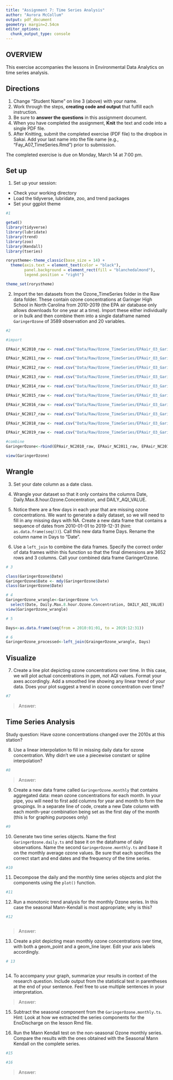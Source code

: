 ```yaml
---
title: "Assignment 7: Time Series Analysis"
author: "Aurora McCollum"
output: pdf_document
geometry: margin=2.54cm
editor_options: 
  chunk_output_type: console
---
```


## OVERVIEW

This exercise accompanies the lessons in Environmental Data Analytics on time series analysis. 

## Directions
1. Change "Student Name" on line 3 (above) with your name.
2. Work through the steps, **creating code and output** that fulfill each instruction.
3. Be sure to **answer the questions** in this assignment document.
4. When you have completed the assignment, **Knit** the text and code into a single PDF file.
5. After Knitting, submit the completed exercise (PDF file) to the dropbox in Sakai. Add your last name into the file name (e.g., "Fay_A07_TimeSeries.Rmd") prior to submission.

The completed exercise is due on Monday, March 14 at 7:00 pm.

## Set up 
1. Set up your session:

* Check your working directory
* Load the tidyverse, lubridate, zoo, and trend packages
* Set your ggplot theme

```r
#1

getwd()
library(tidyverse)
library(lubridate)
library(trend)
library(zoo)
library(Kendall)
library(tseries)

rorystheme<-theme_classic(base_size = 14) +
  theme(axis.text = element_text(color = "black"), 
        panel.background = element_rect(fill = "blanchedalmond"),
        legend.position = "right")

theme_set(rorystheme)
```


2. Import the ten datasets from the Ozone_TimeSeries folder in the Raw data folder. These contain ozone concentrations at Garinger High School in North Carolina from 2010-2019 (the EPA air database only allows downloads for one year at a time). Import these either individually or in bulk and then combine them into a single dataframe named `GaringerOzone` of 3589 observation and 20 variables. 

```r
#2

#import 

EPAair_NC2010_raw <- read.csv("Data/Raw/Ozone_TimeSeries/EPAair_O3_GaringerNC2010_raw.csv", stringsAsFactors = TRUE)

EPAair_NC2011_raw <- read.csv("Data/Raw/Ozone_TimeSeries/EPAair_O3_GaringerNC2011_raw.csv", stringsAsFactors = TRUE)

EPAair_NC2012_raw <- read.csv("Data/Raw/Ozone_TimeSeries/EPAair_O3_GaringerNC2012_raw.csv", stringsAsFactors = TRUE)

EPAair_NC2013_raw <- read.csv("Data/Raw/Ozone_TimeSeries/EPAair_O3_GaringerNC2013_raw.csv", stringsAsFactors = TRUE)

EPAair_NC2014_raw <- read.csv("Data/Raw/Ozone_TimeSeries/EPAair_O3_GaringerNC2014_raw.csv", stringsAsFactors = TRUE)

EPAair_NC2015_raw <- read.csv("Data/Raw/Ozone_TimeSeries/EPAair_O3_GaringerNC2015_raw.csv", stringsAsFactors = TRUE)

EPAair_NC2016_raw <- read.csv("Data/Raw/Ozone_TimeSeries/EPAair_O3_GaringerNC2016_raw.csv", stringsAsFactors = TRUE)

EPAair_NC2017_raw <- read.csv("Data/Raw/Ozone_TimeSeries/EPAair_O3_GaringerNC2017_raw.csv", stringsAsFactors = TRUE)

EPAair_NC2018_raw <- read.csv("Data/Raw/Ozone_TimeSeries/EPAair_O3_GaringerNC2018_raw.csv", stringsAsFactors = TRUE)

EPAair_NC2019_raw <- read.csv("Data/Raw/Ozone_TimeSeries/EPAair_O3_GaringerNC2019_raw.csv", stringsAsFactors = TRUE)

#combine 
GaringerOzone<-rbind(EPAair_NC2010_raw, EPAair_NC2011_raw, EPAair_NC2012_raw, EPAair_NC2013_raw, EPAair_NC2014_raw, EPAair_NC2015_raw, EPAair_NC2016_raw, EPAair_NC2017_raw, EPAair_NC2018_raw, EPAair_NC2019_raw)

view(GaringerOzone)
```

## Wrangle

3. Set your date column as a date class.

4. Wrangle your dataset so that it only contains the columns Date, Daily.Max.8.hour.Ozone.Concentration, and DAILY_AQI_VALUE. 

5. Notice there are a few days in each year that are missing ozone concentrations. We want to generate a daily dataset, so we will need to fill in any missing days with NA. Create a new data frame that contains a sequence of dates from 2010-01-01 to 2019-12-31 (hint: `as.data.frame(seq())`). Call this new data frame Days. Rename the column name in Days to "Date".

6. Use a `left_join` to combine the data frames. Specify the correct order of data frames within this function so that the final dimensions are 3652 rows and 3 columns. Call your combined data frame GaringerOzone. 

```r
# 3

class(GaringerOzone$Date)
GaringerOzone$Date <- mdy(GaringerOzone$Date)
class(GaringerOzone$Date)

# 4
GaringerOzone_wrangle<-GaringerOzone %>%
  select(Date, Daily.Max.8.hour.Ozone.Concentration, DAILY_AQI_VALUE)
view(GaringerOzone_wrangle)

# 5

Days<-as.data.frame(seq(from = 2010:01:01, to = 2019:12:31))

# 6
GaringerOzone_processed<-left_join(GraingerOzone_wrangle, Days)
```

## Visualize

7. Create a line plot depicting ozone concentrations over time. In this case, we will plot actual concentrations in ppm, not AQI values. Format your axes accordingly. Add a smoothed line showing any linear trend of your data. Does your plot suggest a trend in ozone concentration over time?

```r
#7

```

>Answer: 

## Time Series Analysis

Study question: Have ozone concentrations changed over the 2010s at this station? 

8. Use a linear interpolation to fill in missing daily data for ozone concentration. Why didn't we use a piecewise constant or spline interpolation?

```r
#8

```

> Answer:  


9. Create a new data frame called `GaringerOzone.monthly` that contains aggregated data: mean ozone concentrations for each month. In your pipe, you will need to first add columns for year and month to form the groupings. In a separate line of code, create a new Date column with each month-year combination being set as the first day of the month (this is for graphing purposes only)

```r
#9

```


10. Generate two time series objects. Name the first `GaringerOzone.daily.ts` and base it on the dataframe of daily observations. Name the second `GaringerOzone.monthly.ts` and base it on the monthly average ozone values. Be sure that each specifies the correct start and end dates and the frequency of the time series.

```r
#10


```


11. Decompose the daily and the monthly time series objects and plot the components using the `plot()` function.

```r
#11


```


12. Run a monotonic trend analysis for the monthly Ozone series. In this case the seasonal Mann-Kendall is most appropriate; why is this?

```r
#12



```

> Answer:  

13. Create a plot depicting mean monthly ozone concentrations over time, with both a geom_point and a geom_line layer. Edit your axis labels accordingly.

```r
# 13



```

14. To accompany your graph, summarize your results in context of the research question. Include output from the statistical test in parentheses at the end of your sentence. Feel free to use multiple sentences in your interpretation.

> Answer: 

15. Subtract the seasonal component from the `GaringerOzone.monthly.ts`. Hint: Look at how we extracted the series components for the EnoDischarge on the lesson Rmd file.

16. Run the Mann Kendall test on the non-seasonal Ozone monthly series. Compare the results with the ones obtained with the Seasonal Mann Kendall on the complete series.

```r
#15

#16

```

> Answer: 
